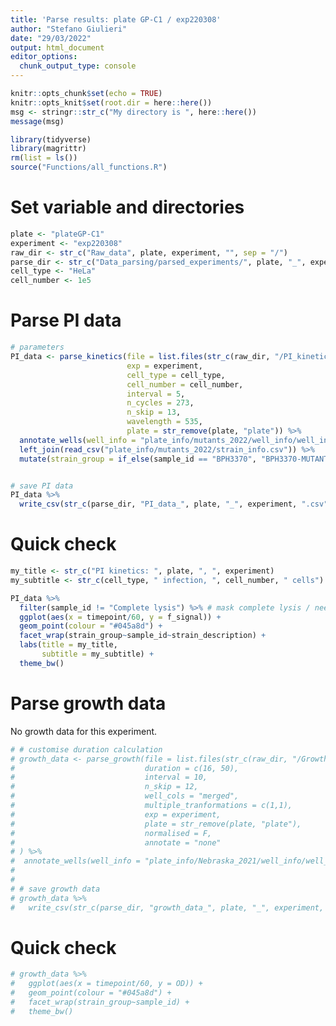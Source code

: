 ```yaml
---
title: 'Parse results: plate GP-C1 / exp220308'
author: "Stefano Giulieri"
date: "29/03/2022"
output: html_document
editor_options: 
  chunk_output_type: console
---
```


```r
knitr::opts_chunk$set(echo = TRUE)
knitr::opts_knit$set(root.dir = here::here())
msg <- stringr::str_c("My directory is ", here::here())
message(msg)
```

```r
library(tidyverse)
library(magrittr)
rm(list = ls())
source("Functions/all_functions.R")
```

# Set variable and directories

```r
plate <- "plateGP-C1"
experiment <- "exp220308"
raw_dir <- str_c("Raw_data", plate, experiment, "", sep = "/")
parse_dir <- str_c("Data_parsing/parsed_experiments/", plate, "_", experiment, "/")
cell_type <- "HeLa"
cell_number <- 1e5
```

# Parse PI data

```r
# parameters
PI_data <- parse_kinetics(file = list.files(str_c(raw_dir, "/PI_kinetics"), full.names = T, recursive = T),
                          exp = experiment,
                          cell_type = cell_type,
                          cell_number = cell_number,
                          interval = 5,
                          n_cycles = 273,
                          n_skip = 13,
                          wavelength = 535,
                          plate = str_remove(plate, "plate")) %>%
  annotate_wells(well_info = "plate_info/mutants_2022/well_info/well_info_plateGP-C1.csv", strain_group = "plate_info/mutants_2022/strain_info.csv") %>%
  left_join(read_csv("plate_info/mutants_2022/strain_info.csv")) %>%
  mutate(strain_group = if_else(sample_id == "BPH3370", "BPH3370-MUTANTS", strain_group))


# save PI data
PI_data %>%
  write_csv(str_c(parse_dir, "PI_data_", plate, "_", experiment, ".csv"))
```

# Quick check

```r
my_title <- str_c("PI kinetics: ", plate, ", ", experiment)
my_subtitle <- str_c(cell_type, " infection, ", cell_number, " cells")

PI_data %>%
  filter(sample_id != "Complete lysis") %>% # mask complete lysis / need to scale because of very high values in these wells
  ggplot(aes(x = timepoint/60, y = f_signal)) +
  geom_point(colour = "#045a8d") +
  facet_wrap(strain_group~sample_id~strain_description) +
  labs(title = my_title,
       subtitle = my_subtitle) +
  theme_bw()
```

# Parse growth data

No growth data for this experiment.

```r
# # customise duration calculation
# growth_data <- parse_growth(file = list.files(str_c(raw_dir, "/Growth_curves"), full.names = T, recursive = T),
#                             duration = c(16, 50),
#                             interval = 10,
#                             n_skip = 12,
#                             well_cols = "merged",
#                             multiple_tranformations = c(1,1),
#                             exp = experiment,
#                             plate = str_remove(plate, "plate"),
#                             normalised = F,
#                             annotate = "none"
# ) %>%
#  annotate_wells(well_info = "plate_info/Nebraska_2021/well_info/well_info_plateGPV1.csv", annotation = "none") 
# 
# 
# # save growth data
# growth_data %>%
#   write_csv(str_c(parse_dir, "growth_data_", plate, "_", experiment, ".csv"))
```

# Quick check

```r
# growth_data %>%
#   ggplot(aes(x = timepoint/60, y = OD)) +
#   geom_point(colour = "#045a8d") +
#   facet_wrap(strain_group~sample_id) +
#   theme_bw()
```


